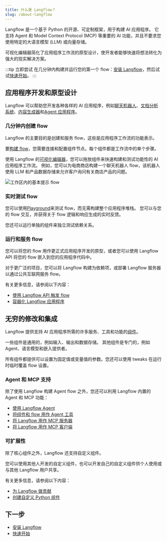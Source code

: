 ```yaml
---
title: 什么是 Langflow？
slug: /about-langflow
---
```


Langflow 是一个基于 Python 的开源、可定制框架，用于构建 AI 应用程序。
它支持 Agent 和 Model Context Protocol (MCP) 等重要的 AI 功能，并且不要求您使用特定的大语言模型 (LLM) 或向量存储。

可视化编辑器简化了应用程序工作流的原型设计，使开发者能够快速将想法转化为强大的现实解决方案。

:::tip 立即尝试
在几分钟内构建并运行您的第一个 flow：[安装 Langflow](/get-started-installation)，然后试试[快速开始](/get-started-quickstart)。
:::

## 应用程序开发和原型设计

Langflow 可以帮助您开发各种各样的 AI 应用程序，例如[聊天机器人](/memory-chatbot)、[文档分析系统](/document-qa)、[内容生成器](/blog-writer)和[Agent 应用程序](/simple-agent)。

### 几分钟内创建 flow

Langflow 的主要目的是创建和服务 flow，这些是应用程序工作流的功能表示。

要[构建 flow](/concepts-flows)，您需要连接和配置组件节点。每个组件都是工作流中的单个步骤。

使用 Langflow 的[可视化编辑器](/concepts-overview)，您可以拖放组件来快速构建和测试功能性的 AI 应用程序工作流。
例如，您可以为电商商店构建一个聊天机器人 flow，该机器人使用 LLM 和产品数据存储来允许客户询问有关商店产品的问题。

![工作区内的基本提示 flow](/img/workspace-basic-prompting.png)

### 实时测试 flow

您可以使用[Playground](/concepts-playground)来测试 flow，而无需构建整个应用程序堆栈。
您可以与您的 flow 交互，并获得关于 flow 逻辑和响应生成的实时反馈。

您还可以运行单独的组件来独立测试依赖关系。

### 运行和服务 flow

您可以将您的 flow 用作更正式应用程序开发的原型，或者您可以使用 Langflow API 将您的 flow 嵌入到您的应用程序代码中。

对于更广泛的项目，您可以将 Langflow 构建为依赖项，或部署 Langflow 服务器以通过公共互联网服务 flow。

有关更多信息，请参阅以下内容：

* [使用 Langflow API 触发 flow](/concepts-publish)
* [容器化 Langflow 应用程序](/develop-application)

## 无穷的修改和集成

Langflow 提供支持 AI 应用程序所需的许多服务、工具和功能的[组件](/concepts-components)。

一些组件是通用的，例如输入、输出和数据存储。
其他组件是专门的，例如 Agent、语言模型和嵌入提供者。

所有组件都提供可以设置为固定值或变量值的参数。您还可以使用 tweaks 在运行时临时覆盖 flow 设置。

### Agent 和 MCP 支持

除了使用 Langflow 构建 Agent flow 之外，您还可以利用 Langflow 内置的 Agent 和 MCP 功能：

* [使用 Langflow Agent](/agents)
* [将组件和 flow 用作 Agent 工具](/agents-tools)
* [将 Langflow 用作 MCP 服务器](/mcp-server)
* [将 Langflow 用作 MCP 客户端](/mcp-client)

### 可扩展性

除了核心组件之外，Langflow 还支持自定义组件。

您可以使用其他人开发的自定义组件，也可以开发自己的自定义组件供个人使用或与其他 Langflow 用户共享。

有关更多信息，请参阅以下内容：

* [为 Langflow 做贡献](/contributing-how-to-contribute)
* [创建自定义 Python 组件](/components-custom-components)

## 下一步

* [安装 Langflow](/get-started-installation)
* [快速开始](/get-started-quickstart)